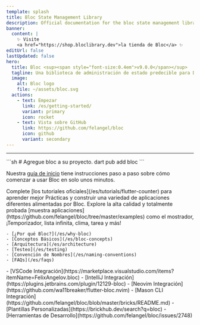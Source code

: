 ```yaml
---
template: splash
title: Bloc State Management Library
description: Official documentation for the bloc state management library. Support for Dart, Flutter, and AngularDart. Includes examples and tutorials.
banner:
  content: |
    ✨ Visite
    <a href="https://shop.bloclibrary.dev">la tienda de Bloc</a> ✨
editUrl: false
lastUpdated: false
hero:
  title: Bloc <sup><span style="font-size:0.4em">v9.0.0</span></sup>
  tagline: Una biblioteca de administración de estado predecible para Dart.
  image:
    alt: Bloc logo
    file: ~/assets/bloc.svg
  actions:
    - text: Empezar
      link: /es/getting-started/
      variant: primary
      icon: rocket
    - text: Vista sobre GitHub
      link: https://github.com/felangel/bloc
      icon: github
      variant: secondary
---
```



<SponsorsGrid
	sponsoredBy="Patrocinado con 💖 por"
	becomeASponsor="Convertirse en patrocinador"
/>

<hr />

<CardGrid>

<SplitCard title="Empezar" icon="rocket">
	```sh
	# Agregue bloc a su proyecto.
	dart pub add bloc
	```

Nuestra [guía de inicio](/es/getting-started) tiene instrucciones paso a paso sobre cómo comenzar a usar Bloc en solo unos minutos.

</SplitCard>

<Card title="Hacer una visita guiada" icon="star">
	Complete [los tutoriales oficiales](/es/tutorials/flutter-counter) para
	aprender mejor Prácticas y construir una variedad de aplicaciones diferentes
	alimentadas por Bloc.
</Card>

<Card title="Construir con Bloc" icon="laptop">
	Explore la alta calidad y totalmente probada [muestra
	aplicaciones](https://github.com/felangel/bloc/tree/master/examples) como el
	mostrador, ¡Temporizador, lista infinita, clima, tarea y más!
</Card>

<ListCard title="Aprender" icon="open-book">

    - [¿Por qué Bloc?](/es/why-bloc)
    - [Conceptos Básicos](/es/bloc-concepts)
    - [Arquitectura](/es/architecture)
    - [Testeo](/es/testing)
    - [Convención de Nombres](/es/naming-conventions)
    - [FAQs](/es/faqs)

</ListCard>

  <ListCard title="Integraciones" icon="puzzle">
    - [VSCode Integración](https://marketplace.visualstudio.com/items?itemName=FelixAngelov.bloc)
    - [IntelliJ Integración](https://plugins.jetbrains.com/plugin/12129-bloc)
    - [Neovim Integración](https://github.com/wa11breaker/flutter-bloc.nvim)
    - [Mason CLI Integración](https://github.com/felangel/bloc/blob/master/bricks/README.md)
    - [Plantillas Personalizadas](https://brickhub.dev/search?q=bloc)
    - [Herramientas de Desarrollo](https://github.com/felangel/bloc/issues/2748)
  </ListCard>
</CardGrid>

<Discord joinDiscord="Únete a nosotros en Discord" />
